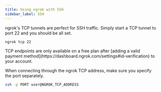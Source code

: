 ```yaml
---
title: Using ngrok with SSH
sidebar_label: SSH
---
```


ngrok's TCP tunnels are perfect for SSH traffic. Simply start a TCP tunnel to port 22 and you should be all set.

```sh
ngrok tcp 22
```

<Warning>
TCP endpoints are only available on a free plan after [adding a valid payment method](https://dashboard.ngrok.com/settings#id-verification) to your account.
</Warning>

When connecting through the ngrok TCP address, make sure you specify the port separately.

```sh
ssh -p PORT user@NGROK_TCP_ADDRESS
```
